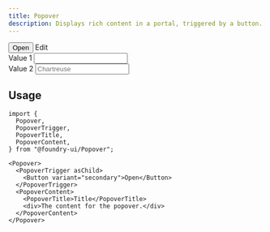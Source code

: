 ```yaml
---
title: Popover
description: Displays rich content in a portal, triggered by a button.
---
```


<ComponentPreview>
  <Popover>
    <PopoverTrigger asChild>
      <Button variant="secondary">Open</Button>
    </PopoverTrigger>
    <PopoverContent>
      <PopoverTitle>Edit</PopoverTitle>
      <div
        style={{
          display: "flex",
          flexDirection: "column",
          gap: "var(--spacing-2)",
        }}
      >
        <div
          style={{
            display: "grid",
            gridTemplateColumns: "1fr 2fr",
            alignItems: "center",
            gap: "var(--spacing-2)",
          }}
        >
          <Label htmlFor="my-input">Value 1</Label>
          <Input id="my-input" size="sm" defaultValue="250" />
        </div>
        <div
          style={{
            display: "grid",
            gridTemplateColumns: "1fr 2fr",
            alignItems: "center",
            gap: "var(--spacing-2)",
          }}
        >
          <Label htmlFor="my-input-2">Value 2</Label>
          <Input
            placeholder="Chartreuse"
            id="my-input-2"
            size="sm"
            defaultValue="420"
          />
        </div>
      </div>
    </PopoverContent>
  </Popover>
</ComponentPreview>

## Usage

```tsx
import {
  Popover,
  PopoverTrigger,
  PopoverTitle,
  PopoverContent,
} from "@foundry-ui/Popover";
```

```tsx
<Popover>
  <PopoverTrigger asChild>
    <Button variant="secondary">Open</Button>
  </PopoverTrigger>
  <PopoverContent>
    <PopoverTitle>Title</PopoverTitle>
    <div>The content for the popover.</div>
  </PopoverContent>
</Popover>
```
